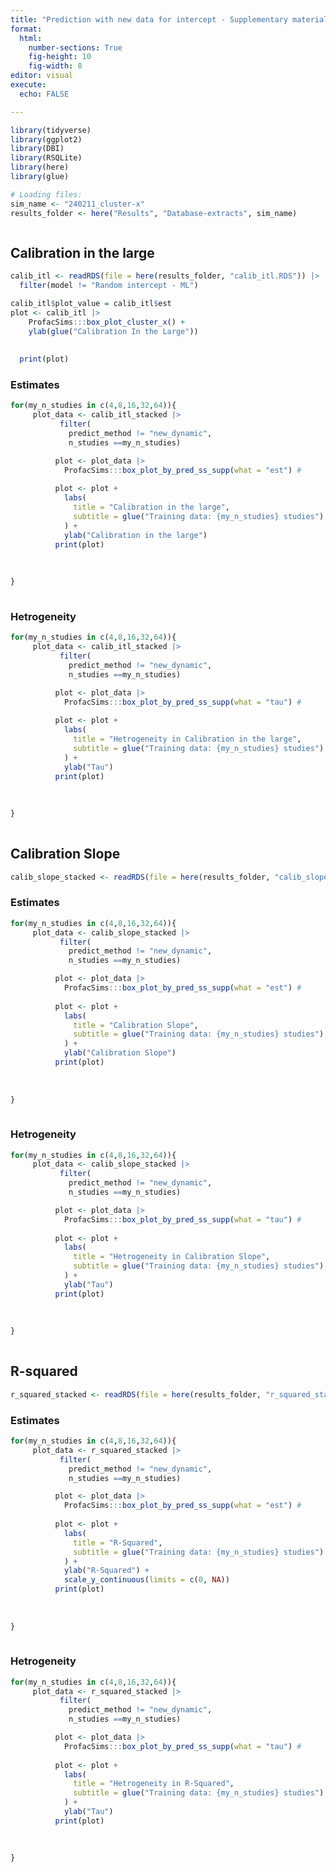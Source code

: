 ```yaml
---
title: "Prediction with new data for intercept - Supplementary material part 2"
format: 
  html:
    number-sections: True
    fig-height: 10
    fig-width: 8
editor: visual
execute: 
  echo: FALSE

---
```


```r
library(tidyverse)
library(ggplot2)
library(DBI)
library(RSQLite)
library(here)
library(glue)

# Loading files:
sim_name <- "240211_cluster-x"
results_folder <- here("Results", "Database-extracts", sim_name)



```

## Calibration in the large
```R
calib_itl <- readRDS(file = here(results_folder, "calib_itl.RDS")) |> 
  filter(model != "Random intercept - ML")

```

```r
calib_itl$plot_value = calib_itl$est
plot <- calib_itl |> 
    ProfacSims:::box_plot_cluster_x() +
    ylab(glue("Calibration In the Large")) 
  
  
  print(plot)

```
### Estimates
```r

for(my_n_studies in c(4,8,16,32,64)){
     plot_data <- calib_itl_stacked |> 
           filter(
             predict_method != "new_dynamic", 
             n_studies ==my_n_studies) 

          plot <- plot_data |> 
            ProfacSims:::box_plot_by_pred_ss_supp(what = "est") # 
          
          plot <- plot + 
            labs(
              title = "Calibration in the large",
              subtitle = glue("Training data: {my_n_studies} studies")
            ) +
            ylab("Calibration in the large")
          print(plot)
      
  
    
}     
       
```


### Hetrogeneity
```r

for(my_n_studies in c(4,8,16,32,64)){
     plot_data <- calib_itl_stacked |> 
           filter(
             predict_method != "new_dynamic", 
             n_studies ==my_n_studies) 

          plot <- plot_data |> 
            ProfacSims:::box_plot_by_pred_ss_supp(what = "tau") #
          
          plot <- plot + 
            labs(
              title = "Hetrogeneity in Calibration in the large",
              subtitle = glue("Training data: {my_n_studies} studies")
            ) +
            ylab("Tau")
          print(plot)
      
  
    
}     
       
```

## Calibration Slope
```R
calib_slope_stacked <- readRDS(file = here(results_folder, "calib_slope_stacked.RDS"))

```


### Estimates
```r

for(my_n_studies in c(4,8,16,32,64)){
     plot_data <- calib_slope_stacked |> 
           filter(
             predict_method != "new_dynamic", 
             n_studies ==my_n_studies) 

          plot <- plot_data |> 
            ProfacSims:::box_plot_by_pred_ss_supp(what = "est") # 
          
          plot <- plot + 
            labs(
              title = "Calibration Slope",
              subtitle = glue("Training data: {my_n_studies} studies")
            ) +
            ylab("Calibration Slope")
          print(plot)
      
  
    
}     
       
```


### Hetrogeneity
```r

for(my_n_studies in c(4,8,16,32,64)){
     plot_data <- calib_slope_stacked |> 
           filter(
             predict_method != "new_dynamic", 
             n_studies ==my_n_studies) 

          plot <- plot_data |> 
            ProfacSims:::box_plot_by_pred_ss_supp(what = "tau") #
          
          plot <- plot + 
            labs(
              title = "Hetrogeneity in Calibration Slope",
              subtitle = glue("Training data: {my_n_studies} studies")
            ) +
            ylab("Tau")
          print(plot)
      
  
    
}     
       
```



## R-squared
```R
r_squared_stacked <- readRDS(file = here(results_folder, "r_squared_stacked.RDS"))
```


### Estimates
```r

for(my_n_studies in c(4,8,16,32,64)){
     plot_data <- r_squared_stacked |> 
           filter(
             predict_method != "new_dynamic", 
             n_studies ==my_n_studies) 

          plot <- plot_data |> 
            ProfacSims:::box_plot_by_pred_ss_supp(what = "est") # 
          
          plot <- plot + 
            labs(
              title = "R-Squared",
              subtitle = glue("Training data: {my_n_studies} studies")
            ) +
            ylab("R-Squared") +
            scale_y_continuous(limits = c(0, NA))
          print(plot)
      
  
    
}     
       
```


### Hetrogeneity
```r

for(my_n_studies in c(4,8,16,32,64)){
     plot_data <- r_squared_stacked |> 
           filter(
             predict_method != "new_dynamic", 
             n_studies ==my_n_studies) 

          plot <- plot_data |> 
            ProfacSims:::box_plot_by_pred_ss_supp(what = "tau") #
          
          plot <- plot + 
            labs(
              title = "Hetrogeneity in R-Squared",
              subtitle = glue("Training data: {my_n_studies} studies")
            ) +
            ylab("Tau")
          print(plot)
      
  
    
}     
       
```




